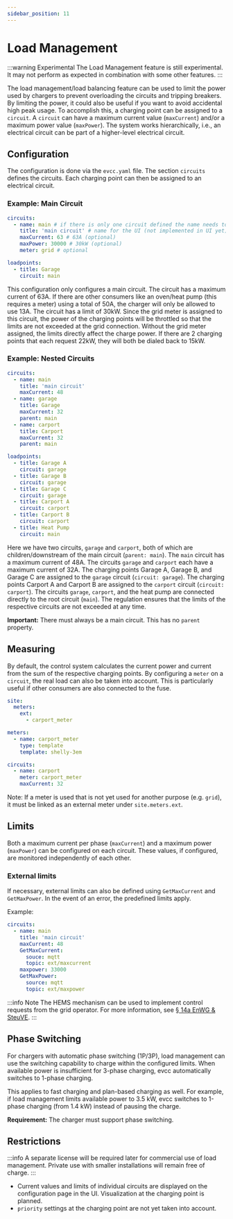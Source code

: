 ```yaml
---
sidebar_position: 11
---
```


# Load Management

:::warning Experimental
The Load Management feature is still experimental. It may not perform as expected in combination with some other features.
:::

The load management/load balancing feature can be used to limit the power used by chargers to prevent overloading the circuits and tripping breakers.
By limiting the power, it could also be useful if you want to avoid accidental high peak usage.
To accomplish this, a charging point can be assigned to a `circuit`.
A `circuit` can have a maximum current value (`maxCurrent`) and/or a maximum power value (`maxPower`).
The system works hierarchically, i.e., an electrical circuit can be part of a higher-level electrical circuit.

## Configuration

The configuration is done via the `evcc.yaml` file.
The section `circuits` defines the circuits.
Each charging point can then be assigned to an electrical circuit.

### Example: Main Circuit

```yaml
circuits:
  - name: main # if there is only one circuit defined the name needs to be 'main'
    title: 'main circuit' # name for the UI (not implemented in UI yet)
    maxCurrent: 63 # 63A (optional)
    maxPower: 30000 # 30kW (optional)
    meter: grid # optional

loadpoints:
  - title: Garage
    circuit: main
```

This configuration only configures a main circuit.
The circuit has a maximum current of 63A.
If there are other consumers like an oven/heat pump (this requires a meter) using a total of 50A, the charger will only be allowed to use 13A.
The circuit has a limit of 30kW. 
Since the grid meter is assigned to this circuit, the power of the charging points will be throttled so that the limits ​​are not exceeded at the grid connection.
Without the grid meter assigned, the limits directly affect the charge power. If there are 2 charging points that each request 22kW, they will both be dialed back to 15kW.

### Example: Nested Circuits

```yaml
circuits:
  - name: main
    title: 'main circuit'
    maxCurrent: 48
  - name: garage
    title: Garage
    maxCurrent: 32
    parent: main
  - name: carport
    title: Carport
    maxCurrent: 32
    parent: main

loadpoints:
  - title: Garage A
    circuit: garage
  - title: Garage B
    circuit: garage
  - title: Garage C
    circuit: garage
  - title: Carport A
    circuit: carport
  - title: Carport B
    circuit: carport
  - title: Heat Pump
    circuit: main
```

Here we have two circuits, `garage` and `carport`, both of which are children/downstream of the main circuit (`parent: main`).
The `main` circuit has a maximum current of 48A.
The circuits `garage` and `carport` each have a maximum current of 32A.
The charging points Garage A, Garage B, and Garage C are assigned to the `garage` circuit (`circuit: garage`).
The charging points Carport A and Carport B are assigned to the `carport` circuit (`circuit: carport`).
The circuits `garage`, `carport`, and the heat pump are connected directly to the root circuit (`main`).
The regulation ensures that the limits of the respective circuits are not exceeded at any time.

**Important:** There must always be a main circuit. This has no `parent` property.

## Measuring

By default, the control system calculates the current power and current from the sum of the respective charging points.
By configuring a `meter` on a `circuit`, the real load can also be taken into account.
This is particularly useful if other consumers are also connected to the fuse.

```yaml
site:
  meters:
    ext:
      - carport_meter

meters:
  - name: carport_meter
    type: template
    template: shelly-3em

circuits:
  - name: carport
    meter: carport_meter
    maxCurrent: 32
```

Note: If a meter is used that is not yet used for another purpose (e.g. `grid`), it must be linked as an external meter under `site.meters.ext`.

## Limits

Both a maximum current per phase (`maxCurrent`) and a maximum power (`maxPower`) can be configured on each circuit.
These values, if configured, are monitored independently of each other.

### External limits

If necessary, external limits can also be defined using `GetMaxCurrent` and `GetMaxPower`. In the event of an error, the predefined limits apply.

Example:

```yaml
circuits:
  - name: main
    title: 'main circuit'
    maxCurrent: 48
    GetMaxCurrent:
      souce: mqtt
      topic: ext/maxcurrent
    maxpower: 33000
    GetMaxPower:
      source: mqtt
      topic: ext/maxpower
```

:::info Note
The HEMS mechanism can be used to implement control requests from the grid operator.
For more information, see [§ 14a EnWG & SteuVE](./14a-enwg-steuve).
:::

## Phase Switching

For chargers with automatic phase switching (1P/3P), load management can use the switching capability to charge within the configured limits.
When available power is insufficient for 3-phase charging, evcc automatically switches to 1-phase charging.

This applies to fast charging and plan-based charging as well.
For example, if load management limits available power to 3.5 kW, evcc switches to 1-phase charging (from 1.4 kW) instead of pausing the charge.

**Requirement:** The charger must support phase switching.

## Restrictions

:::info
A separate license will be required later for commercial use of load management.
Private use with smaller installations will remain free of charge.
:::


- Current values and limits of individual circuits are displayed on the configuration page in the UI. Visualization at the charging point is planned.
- `priority` settings at the charging point are not yet taken into account.